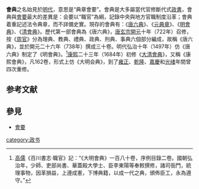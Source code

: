 '''會典'''之名始見於[[明代|明代]]，意思是“典章會要”。會典是大多屬當代官修斷代式[[政書|政書]]，會典與[[會要|會要]]最大的差異是：会要以“職官”為綱，記錄中央與地方官職制度沿革；會典着重記述法令典章，而不詳備史實。現存的會典有：《[[唐六典|唐六典]]》、《[[元典章|元典章]]》、《[[明會典|明會典]]》、《[[清會典|清會典]]》。歷代第一部會典為《唐六典》，[[唐玄宗|唐玄宗]][[開元|開元]]十年（722年）召修，按《[[周禮|周官]]》分為理典、教典、禮典、政典、刑典、事典六個部分編成，故稱《唐六典》，並於開元二十六年（738年）撰成三十卷。明代弘治十年（1497年）仿《唐六典》制定了《明會典》。<ref>[[高儒|高儒]]《百川書志·職官》記：“《大明會典》一百八十卷，序例目錄二卷。國朝弘治年，少師、吏部尚書、華蓋殿大學士、臣李東陽等奉敕撰修，諸司衙門，統理事物，因革損益，上遵成憲，下博典籍，以成一代之典，頒佈臣工，永為遵守。”</ref>[[康熙|康熙]]二十三年（1684年）初修《[[大清會典|大清會典]]》，又稱《康熙會典》，凡162卷，形式上仿《大明会典》，到了[[雍正|雍正]]、[[乾隆|乾隆]]、[[嘉慶|嘉慶]]和[[光绪|光绪]]年間曾四次重修。

== 参考文献 ==
{{Reflist}}

==參見==
*[[會要|會要]]

[[category:政书|category:政书]]